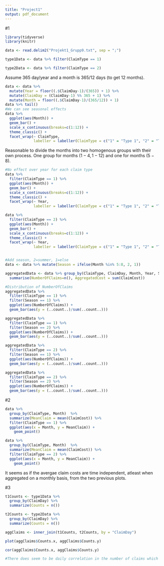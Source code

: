 ```yaml
---
title: "Project1"
output: pdf_document
---
```


#1

```r

library(tidyverse)
library(knitr)

data <- read.delim2("Projekt1_Grupp9.txt", sep = ";")

type1Data <- data %>% filter(ClaimType == 1)

type2Data <- data %>% filter(ClaimType == 2)

```


Assume 365 day/year and a month is 365/12 days (to get 12 months). 


```r

data <- data %>% 
  mutate(Year = floor((.$ClaimDay-1)/(365)) + 1) %>% 
  mutate(ClaimDay = (ClaimDay-1) %% 365 + 1) %>% 
  mutate(Month = floor((.$ClaimDay-1)/(365/12)) + 1) 
data %>% tail()
#We can see seasonal effects
data %>% 
  ggplot(aes(Month)) +
  geom_bar() +
  scale_x_continuous(breaks=c(1:12)) +
  theme_classic() +
  facet_wrap(~ ClaimType, 
             labeller = labeller(ClaimType = c("1" = "Type 1", "2" = "Type 2")))
```

Reasonable to divide the months into two homogenous groups with their own process. One group for months $(1-4, 1-12)$ and one for months $(5-8)$.

```r
#No effect over year for each claim type
data %>% 
  filter(ClaimType == 1) %>% 
  ggplot(aes(Month)) +
  geom_bar() +
  scale_x_continuous(breaks=c(1:12)) +
  theme_classic() +
  facet_wrap(~ Year, 
             labeller = labeller(ClaimType = c("1" = "Type 1", "2" = "Type 2")))

data %>% 
  filter(ClaimType == 2) %>% 
  ggplot(aes(Month)) +
  geom_bar() +
  scale_x_continuous(breaks=c(1:12)) +
  theme_classic() +
  facet_wrap(~ Year, 
             labeller = labeller(ClaimType = c("1" = "Type 1", "2" = "Type 2")))


#Add season, 2=summer, 1=else
data <- data %>% mutate(Season = ifelse(Month %in% 5:8, 2, 1))

aggregatedData <- data %>% group_by(ClaimType, ClaimDay, Month, Year, Season) %>% 
  summarise(NumberOfClaims=n(), AggregatedCost = sum(ClaimCost))

#Distribution of NumberOfClaims
aggregatedData %>% 
  filter(ClaimType == 1) %>% 
  filter(Season == 1) %>% 
  ggplot(aes(NumberOfClaims)) +
  geom_bar(aes(y = (..count..)/sum(..count..)))

aggregatedData %>% 
  filter(ClaimType == 1) %>% 
  filter(Season == 2) %>% 
  ggplot(aes(NumberOfClaims)) +
  geom_bar(aes(y = (..count..)/sum(..count..)))

aggregatedData %>% 
  filter(ClaimType == 2) %>% 
  filter(Season == 1) %>% 
  ggplot(aes(NumberOfClaims)) +
  geom_bar(aes(y = (..count..)/sum(..count..)))

aggregatedData %>% 
  filter(ClaimType == 2) %>% 
  filter(Season == 2) %>% 
  ggplot(aes(NumberOfClaims)) +
  geom_bar(aes(y = (..count..)/sum(..count..)))
```


#2

```r

data %>% 
  group_by(ClaimType, Month)  %>% 
  summarize(MeanClaim = mean(ClaimCost)) %>% 
  filter(ClaimType == 1) %>% 
  ggplot(aes(x = Month, y = MeanClaim)) +
    geom_point()

data %>% 
  group_by(ClaimType, Month)  %>% 
  summarize(MeanClaim = mean(ClaimCost)) %>% 
  filter(ClaimType == 2) %>% 
  ggplot(aes(x = Month, y = MeanClaim)) +
    geom_point()

```

It seems as if the avergae claim costs are time independent, atleast when aggregated on a monthly basis, from the two previous plots.

#3 

```r

t1Counts <- type1Data %>% 
  group_by(ClaimDay) %>% 
  summarize(Counts = n())

t2Counts <- type2Data %>% 
  group_by(ClaimDay) %>% 
  summarize(Counts = n()) 

aggClaims <- inner_join(t1Counts, t2Counts, by = "ClaimDay")

plot(aggClaims$Counts.x, aggClaims$Counts.y)

cor(aggClaims$Counts.x, aggClaims$Counts.y)

#There does seem to be daily correlation in the number of claims which we obviously have to deal with in one way or another

```




